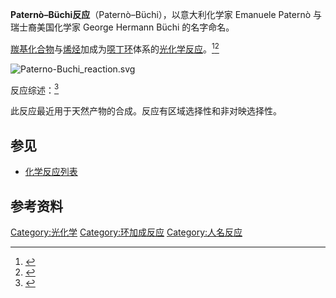 '''Paternò–Büchi反应'''（Paternò–Büchi），以意大利化学家 Emanuele Paternò 与瑞士裔美国化学家 George Hermann Büchi 的名字命名。

[[羰基化合物|羰基化合物]]与[[烯烃|烯烃]]加成为[[噁丁环|噁丁环]]体系的[[光化学反应|光化学反应]]。<ref>{{cite journal en
 | title = .
 | author = E. Paterno, G. Chieffi  
 | journal =  Gazz. Chim. Ital. 
 | volume = 39 
 | issue = 
 | pages = 341 
 | year = 1909 
 | url =  
 | doi =    }}</ref><ref>{{cite journal en
 | title =  Light-catalyzed Organic Reactions. I. The Reaction of Carbonyl Compounds with 2-Methyl-2-butene in the Presence of Ultraviolet Light
 | author = G. Büchi, Charles G. Inman, and E. S. Lipinsky  
 | journal =  [[Journal_of_the_American_Chemical_Society|Journal of the American Chemical Society]]
 | volume = 76 
 | issue = 17
 | pages = 4327–4331 
 | year = 1954
 | url =  
 | doi = 10.1021/ja01646a024   }}</ref>

[[Image:Paterno-Buchi_reaction.svg|thumb]]
{{clear}}

反应综述：<ref>{{cite journal en
 | title = Stereoselective Intermolecular [2 + 2]-Photocycloaddition Reactions and Their Application in Synthesis
 | author = Thorsten Bach
 | journal =  Synthesis 
 | volume = 1998 
 | issue = 
 | pages = 683–703 
 | year = 1998 
 | url =  https://archive.org/details/sim_synthesis_1998-04_special-issue/page/n236
 | doi = 10.1055/s-1998-2054    }}</ref>  

此反应最近用于天然产物的合成。反应有区域选择性和非对映选择性。

==参见==
*[[化学反应列表|化学反应列表]]

==参考资料==
{{Reflist}}

[[Category:光化学|Category:光化学]]
[[Category:环加成反应|Category:环加成反应]]
[[Category:人名反应|Category:人名反应]]